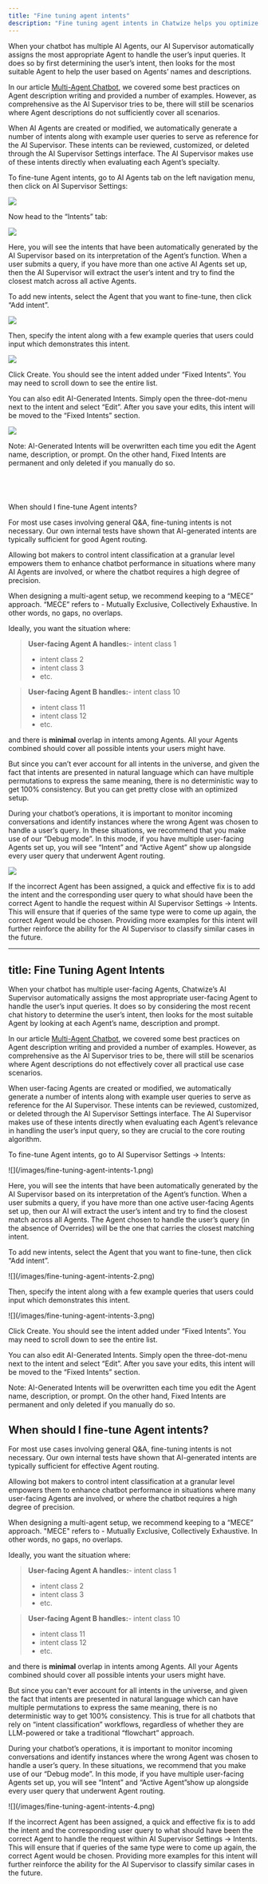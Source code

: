 ```yaml
---
title: "Fine tuning agent intents"
description: "Fine tuning agent intents in Chatwize helps you optimize AI responses by customizing how the AI Supervisor assigns queries to your AI Agents."
---
```


When your chatbot has multiple AI Agents, our AI Supervisor automatically assigns the most appropriate Agent to handle the user’s input queries. It does so by first determining the user’s intent, then looks for the most suitable Agent to help the user based on Agents’ names and descriptions.

In our article [Multi-Agent Chatbot](https://guide.chatwize.ai/multi-agents-chatbot), we covered some best practices on Agent description writing and provided a number of examples. However, as comprehensive as the AI Supervisor tries to be, there will still be scenarios where Agent descriptions do not sufficiently cover all scenarios.

When AI Agents are created or modified, we automatically generate a number of intents along with example user queries to serve as reference for the AI Supervisor. These intents can be reviewed, customized, or deleted through the AI Supervisor Settings interface. The AI Supervisor makes use of these intents directly when evaluating each Agent’s specialty.

To fine-tune Agent intents, go to AI Agents tab on the left navigation menu, then click on AI Supervisor Settings:

![](/finetuning1.jpg)

Now head to the “Intents” tab:

![](/finetuning2.jpg)

Here, you will see the intents that have been automatically generated by the AI Supervisor based on its interpretation of the Agent’s function. When a user submits a query, if you have more than one active AI Agents set up, then the AI Supervisor will extract the user’s intent and try to find the closest match across all active Agents.

To add new intents, select the Agent that you want to fine-tune, then click “Add intent”.

![](https://mintlify.s3.us-west-1.amazonaws.com/paladinmaxinc/images/fine-tuning-agent-intents-7.png)

Then, specify the intent along with a few example queries that users could input which demonstrates this intent.

![](https://mintlify.s3.us-west-1.amazonaws.com/paladinmaxinc/images/fine-tuning-agent-intents-8.png)

Click Create. You should see the intent added under “Fixed Intents”. You may need to scroll down to see the entire list.

You can also edit AI-Generated Intents. Simply open the three-dot-menu next to the intent and select “Edit”. After you save your edits, this intent will be moved to the “Fixed Intents” section.

![](https://mintlify.s3.us-west-1.amazonaws.com/paladinmaxinc/images/fine-tuning-agent-intents-9.png)

Note: AI-Generated Intents will be overwritten each time you edit the Agent name, description, or prompt. On the other hand, Fixed Intents are permanent and only deleted if you manually do so.

## [​](https://guide.chatwize.ai/fine-tuning-agent-intents#when-should-i-fine-tune-agent-intents)
When should I fine-tune Agent intents?

For most use cases involving general Q&A, fine-tuning intents is not necessary. Our own internal tests have shown that AI-generated intents are typically sufficient for good Agent routing.

Allowing bot makers to control intent classification at a granular level empowers them to enhance chatbot performance in situations where many AI Agents are involved, or where the chatbot requires a high degree of precision.

When designing a multi-agent setup, we recommend keeping to a “MECE” approach. “MECE” refers to - Mutually Exclusive, Collectively Exhaustive. In other words, no gaps, no overlaps.

Ideally, you want the situation where:

> **User-facing Agent A handles:**- intent class 1
>
> - intent class 2
> - intent class 3
> - etc.

> **User-facing Agent B handles:**- intent class 10
>
> - intent class 11
> - intent class 12
> - etc.

and there is **minimal** overlap in intents among Agents. All your Agents combined should cover all possible intents your users might have.

But since you can’t ever account for all intents in the universe, and given the fact that intents are presented in natural language which can have multiple permutations to express the same meaning, there is no deterministic way to get 100% consistency. But you can get pretty close with an optimized setup.

During your chatbot’s operations, it is important to monitor incoming conversations and identify instances where the wrong Agent was chosen to handle a user’s query. In these situations, we recommend that you make use of our “Debug mode”. In this mode, if you have multiple user-facing Agents set up, you will see “Intent” and “Active Agent” show up alongside every user query that underwent Agent routing.

![](https://mintlify.s3.us-west-1.amazonaws.com/paladinmaxinc/images/fine-tuning-agent-intents-10.png)

If the incorrect Agent has been assigned, a quick and effective fix is to add the intent and the corresponding user query to what should have been the correct Agent to handle the request within AI Supervisor Settings -\> Intents. This will ensure that if queries of the same type were to come up again, the correct Agent would be chosen. Providing more examples for this intent will further reinforce the ability for the AI Supervisor to classify similar cases in the future.

---

## title: Fine Tuning Agent Intents

When your chatbot has multiple user-facing Agents, Chatwize’s AI Supervisor automatically
assigns the most appropriate user-facing Agent to handle the user’s input queries. It does so by
considering the most recent chat history to determine the user’s intent, then looks for the most
suitable Agent by looking at each Agent’s name, description and prompt.

In our article [Multi-Agent Chatbot](multi-agents-chatbot), we covered some best practices on
Agent description writing and provided a number of examples. However, as comprehensive as the
AI Supervisor tries to be, there will still be scenarios where Agent descriptions do not effectively
cover all practical use case scenarios.

When user-facing Agents are created or modified, we automatically generate a number of intents along
with example user queries to serve as reference for the AI Supervisor. These intents can be reviewed,
customized, or deleted through the AI Supervisor Settings interface. The AI Supervisor makes use
of these intents directly when evaluating each Agent’s relevance in handling the user’s input query,
so they are crucial to the core routing algorithm.

To fine-tune Agent intents, go to AI Supervisor Settings -\> Intents:

<Frame>
  ![](/images/fine-tuning-agent-intents-1.png)
</Frame>

Here, you will see the intents that have been automatically generated by the AI Supervisor based on
its interpretation of the Agent’s function. When a user submits a query, if you have more than one active
user-facing Agents set up, then our AI will extract the user’s intent and try to find the closest match
across all Agents. The Agent chosen to handle the user’s query (in the absence of Overrides) will be the
one that carries the closest matching intent.

To add new intents, select the Agent that you want to fine-tune, then click “Add intent”.

<Frame>
  ![](/images/fine-tuning-agent-intents-2.png)
</Frame>

Then, specify the intent along with a few example queries that users could input which demonstrates this intent.

<Frame>
  ![](/images/fine-tuning-agent-intents-3.png)
</Frame>

Click Create. You should see the intent added under “Fixed Intents”. You may need to scroll down to see
the entire list.

You can also edit AI-Generated Intents. Simply open the three-dot-menu next to the intent and select “Edit”.
After you save your edits, this intent will be moved to the “Fixed Intents” section.

<Note>
  Note: AI-Generated Intents will be overwritten each time you edit the Agent name, description, or prompt.
  On the other hand, Fixed Intents are permanent and only deleted if you manually do so.
</Note>

## When should I fine-tune Agent intents?

For most use cases involving general Q&A, fine-tuning intents is not necessary. Our own internal tests have
shown that AI-generated intents are typically sufficient for effective Agent routing.

Allowing bot makers to control intent classification at a granular level empowers them to enhance chatbot performance
in situations where many user-facing Agents are involved, or where the chatbot requires a high degree of precision.

When designing a multi-agent setup, we recommend keeping to a “MECE” approach.
"MECE" refers to - Mutually Exclusive, Collectively Exhaustive. In other words, no gaps, no overlaps.

Ideally, you want the situation where:

> **User-facing Agent A handles:**- intent class 1
>
> - intent class 2
> - intent class 3
> - etc.

> **User-facing Agent B handles:**- intent class 10
>
> - intent class 11
> - intent class 12
> - etc.

and there is **minimal** overlap in intents among Agents.
All your Agents combined should cover all possible intents your users might have.

But since you can't ever account for all intents in the universe, and given the fact that intents are
presented in natural language which can have multiple permutations to express the same meaning,
there is no deterministic way to get 100% consistency. This is true for all chatbots
that rely on “intent classification” workflows, regardless of whether they are
LLM-powered or take a traditional “flowchart” approach.

During your chatbot’s operations, it is important to monitor incoming conversations and identify instances
where the wrong Agent was chosen to handle a user’s query. In these situations, we recommend that you make
use of our “Debug mode”. In this mode, if you have multiple user-facing Agents set up, you will see “Intent”
and “Active Agent”show up alongside every user query that underwent Agent routing.

<Frame>
  ![](/images/fine-tuning-agent-intents-4.png)
</Frame>

If the incorrect Agent has been assigned, a quick and effective fix is to add the intent and the corresponding
user query to what should have been the correct Agent to handle the request within AI Supervisor Settings -\> Intents.
This will ensure that if queries of the same type were to come up again, the correct Agent would be chosen.
Providing more examples for this intent will further reinforce the ability for the AI Supervisor to classify
similar cases in the future.